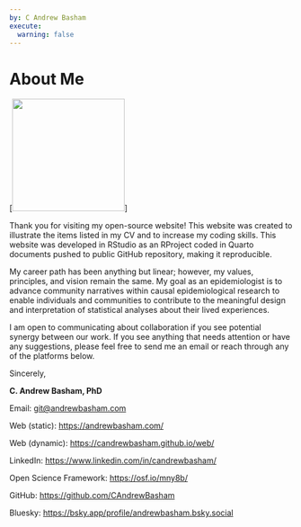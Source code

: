 ```yaml
---
by: C Andrew Basham
execute: 
  warning: false
---
```


# About Me

::: {#fig-headshot}
\[![](images/Basham_headshot.jpg){width="200"}\]
:::

Thank you for visiting my open-source website! This website was created to illustrate the items listed in my CV and to increase my coding skills. This website was developed in RStudio as an RProject coded in Quarto documents pushed to public GitHub repository, making it reproducible.

My career path has been anything but linear; however, my values, principles, and vision remain the same. My goal as an epidemiologist is to advance community narratives within causal epidemiological research to enable individuals and communities to contribute to the meaningful design and interpretation of statistical analyses about their lived experiences.

I am open to communicating about collaboration if you see potential synergy between our work. If you see anything that needs attention or have any suggestions, please feel free to send me an email or reach through any of the platforms below.

Sincerely,

**C. Andrew Basham, PhD**

Email: [git\@andrewbasham.com](git@andrewbasham.com)

Web (static): <https://andrewbasham.com/> 

Web (dynamic): <https://candrewbasham.github.io/web/> 

LinkedIn: <https://www.linkedin.com/in/candrewbasham/>

Open Science Framework: <https://osf.io/mny8b/> 

GitHub: <https://github.com/CAndrewBasham> 

Bluesky: <https://bsky.app/profile/andrewbasham.bsky.social>  
